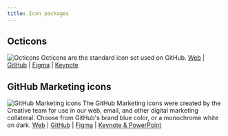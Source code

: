 ```yaml
---
title: Icon packages
---
```


## Octicons

![Octicons](https://user-images.githubusercontent.com/10384315/57805935-e6fd7e00-7712-11e9-873a-98187da7a06c.png)
Octicons are the standard icon set used on GitHub.
[Web](https://octicons.github.com/) | [GitHub](https://github.com/primer/octicons) | [Figma](https://www.figma.com/file/FP7lqd1V00LUaT5zvdklkkZr/Octicons) | [Keynote](https://drive.google.com/open?id=1SgEAakP98krI0TxzXc_B0AAGu4AxI2G5)

## GitHub Marketing icons

![GitHub Marketing icons](https://user-images.githubusercontent.com/10384315/57806011-13b19580-7713-11e9-8e27-7d481b5314cc.png)
The GitHub Marketing icons were created by the Creative team for use in our web, email, and other digital marketing collateral. Choose from GitHub's brand blue color, or a monochrome white on dark.
[Web](https://ghicons.github.com/) | [GitHub](https://github.com/github/icons) | [Figma](https://www.figma.com/file/mI7o0RNCbWFhckw2svxKsm/GitHub-Updated-icons-Expanded?node-id=56%3A56) | [Keynote & PowerPoint](https://drive.google.com/open?id=1SgEAakP98krI0TxzXc_B0AAGu4AxI2G5)
